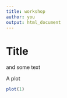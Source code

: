 ```yaml
---
title: workshop
author: you
output: html_document
---
```


# Title

and some text

A plot

```R
plot(1)
```


